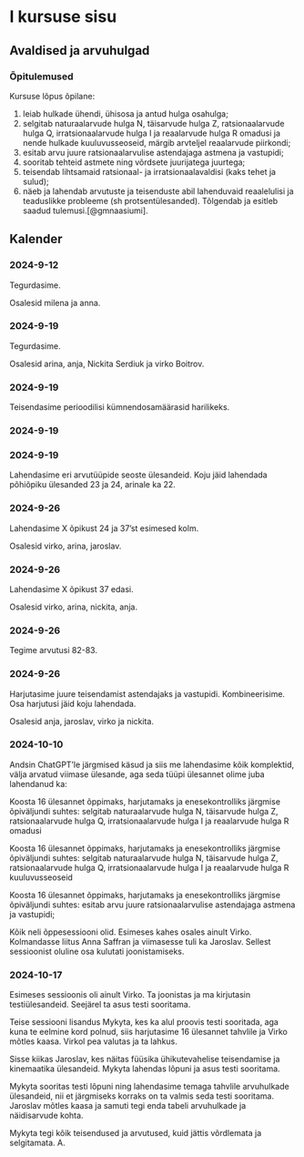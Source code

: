 []{#sessions}

# I kursuse sisu

## Avaldised ja arvuhulgad

### Õpitulemused

\multicolsbegin

Kursuse lõpus õpilane:

1. leiab hulkade ühendi, ühisosa ja antud hulga osahulga;
2. selgitab naturaalarvude hulga N, täisarvude hulga Z, ratsionaalarvude hulga Q,
irratsionaalarvude hulga I ja reaalarvude hulga R omadusi ja nende hulkade kuuluvusseoseid,
märgib arvteljel reaalarvude piirkondi;
3. esitab arvu juure ratsionaalarvulise astendajaga astmena ja vastupidi;
4. sooritab tehteid astmete ning võrdsete juurijatega juurtega;
5. teisendab lihtsamaid ratsionaal- ja irratsionaalavaldisi (kaks tehet ja sulud);
6. näeb ja lahendab arvutuste ja teisenduste abil lahenduvaid reaalelulisi ja teaduslikke
probleeme (sh protsentülesanded). Tõlgendab ja esitleb saadud tulemusi.[@gmnaasiumi].

\multicolsend

## Kalender

### 2024-9-12

Tegurdasime.

Osalesid milena ja anna.

### 2024-9-19

Tegurdasime.

Osalesid arina, anja, Nickita Serdiuk ja virko Boitrov.

### 2024-9-19

Teisendasime perioodilisi kümnendosamäärasid harilikeks.

### 2024-9-19

### 2024-9-19

Lahendasime eri arvutüüpide seoste ülesandeid. Koju jäid lahendada põhiõpiku ülesanded 23 ja 24, arinale ka 22.

### 2024-9-26

Lahendasime X õpikust 24 ja 37'st esimesed kolm.

Osalesid virko, arina, jaroslav.

### 2024-9-26

Lahendasime X õpikust 37 edasi.

Osalesid virko, arina, nickita, anja.

### 2024-9-26

Tegime arvutusi 82-83.

### 2024-9-26

Harjutasime juure teisendamist astendajaks ja vastupidi. Kombineerisime. Osa harjutusi jäid koju lahendada.

Osalesid anja, jaroslav, virko ja nickita.

### 2024-10-10

Andsin ChatGPT'le järgmised käsud ja siis me lahendasime kõik komplektid, välja arvatud viimase ülesande, aga seda tüüpi ülesannet olime juba lahendanud ka:

Koosta 16 ülesannet õppimaks, harjutamaks ja enesekontrolliks järgmise õpiväljundi suhtes: selgitab naturaalarvude hulga N, täisarvude hulga Z, ratsionaalarvude hulga Q,
irratsionaalarvude hulga I ja reaalarvude hulga R omadusi 

Koosta 16 ülesannet õppimaks, harjutamaks ja enesekontrolliks järgmise õpiväljundi suhtes: selgitab naturaalarvude hulga N, täisarvude hulga Z, ratsionaalarvude hulga Q,
irratsionaalarvude hulga I ja reaalarvude hulga R kuuluvusseoseid

Koosta 16 ülesannet õppimaks, harjutamaks ja enesekontrolliks järgmise õpiväljundi suhtes: esitab arvu juure ratsionaalarvulise astendajaga astmena ja vastupidi;

Kõik neli õppesessiooni olid. Esimeses kahes osales ainult Virko. Kolmandasse liitus Anna Saffran ja viimasesse tuli ka Jaroslav. Sellest sessioonist oluline osa kulutati joonistamiseks.

### 2024-10-17

Esimeses sessioonis oli ainult Virko. Ta joonistas ja ma kirjutasin testiülesandeid. Seejärel ta asus testi sooritama.

Teise sessiooni lisandus Mykyta, kes ka alul proovis testi sooritada, aga kuna te eelmine kord polnud, siis harjutasime 16 ülesannet tahvlile ja Virko mõtles kaasa. Virkol pea valutas ja ta lahkus.

Sisse kiikas Jaroslav, kes näitas füüsika ühikutevahelise teisendamise ja kinemaatika ülesandeid. Mykyta lahendas lõpuni ja asus testi sooritama.

Mykyta sooritas testi lõpuni ning lahendasime temaga tahvlile arvuhulkade ülesandeid, nii et järgmiseks korraks on ta valmis seda testi sooritama. Jaroslav mõtles kaasa ja samuti tegi enda tabeli arvuhulkade ja näidisarvude kohta.

Mykyta tegi kõik teisendused ja arvutused, kuid jättis võrdlemata ja selgitamata. A.